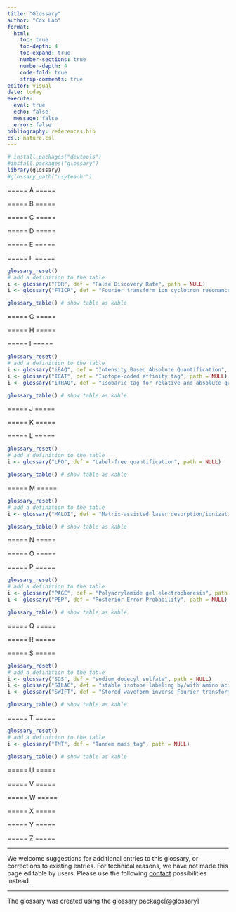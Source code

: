 ```yaml
---
title: "Glossary"
author: "Cox Lab"
format: 
  html:
    toc: true
    toc-depth: 4
    toc-expand: true
    number-sections: true
    number-depth: 4
    code-fold: true
    strip-comments: true
editor: visual
date: today
execute:
  eval: true
  echo: false
  message: false
  error: false
bibliography: references.bib
csl: nature.csl
---
```


```r
# install.packages("devtools")
#install.packages("glossary")
library(glossary)
#glossary_path("psyteachr")

```

===== A =====

===== B =====

===== C =====

===== D =====

===== E =====

===== F =====

```r
glossary_reset()
# add a definition to the table
i <- glossary("FDR", def = "False Discovery Rate", path = NULL)
i <- glossary("FTICR", def = "Fourier transform ion cyclotron resonance mass spectrometry", path = NULL)

glossary_table() # show table as kable
```

===== G =====

===== H =====

===== I =====

```r
glossary_reset()
# add a definition to the table
i <- glossary("iBAQ", def = "Intensity Based Absolute Quantification", path = NULL)
i <- glossary("ICAT", def = "Isotope-coded affinity tag", path = NULL)
i <- glossary("iTRAQ", def = "Isobaric tag for relative and absolute quantitation", path = NULL)

glossary_table() # show table as kable
```

===== J =====

===== K =====

===== L =====

```r
glossary_reset()
# add a definition to the table
i <- glossary("LFQ", def = "Label-free quantification", path = NULL)

glossary_table() # show table as kable
```

===== M =====

```r
glossary_reset()
# add a definition to the table
i <- glossary("MALDI", def = "Matrix-assisted laser desorption/ionization", path = NULL)

glossary_table() # show table as kable
```

===== N =====

===== O =====

===== P =====

```r
glossary_reset()
# add a definition to the table
i <- glossary("PAGE", def = "Polyacrylamide gel electrophoresis", path = NULL)
i <- glossary("PEP", def = "Posterior Error Probability", path = NULL)

glossary_table() # show table as kable
```

===== Q =====

===== R =====

===== S =====

```r
glossary_reset()
# add a definition to the table
i <- glossary("SDS", def = "sodium dodecyl sulfate", path = NULL)
i <- glossary("SILAC", def = "stable isotope labeling by/with amino acids in cell culture", path = NULL)
i <- glossary("SWIFT", def = "Stored waveform inverse Fourier transform", path = NULL)

glossary_table() # show table as kable
```

===== T =====

```r
glossary_reset()
# add a definition to the table
i <- glossary("TMT", def = "Tandem mass tag", path = NULL)

glossary_table() # show table as kable
```

===== U =====

===== V =====

===== W =====

===== X =====

===== Y =====

===== Z =====

------------------------------------------------------------------------

We welcome suggestions for additional entries to this glossary, or corrections to existing entries. For technical reasons, we have not made this page editable by users. Please use the following [contact](contact.html) possibilities instead.

------------------------------------------------------------------------

The glossary was created using the [glossary](https://debruine.github.io/glossary/) package[@glossary]

